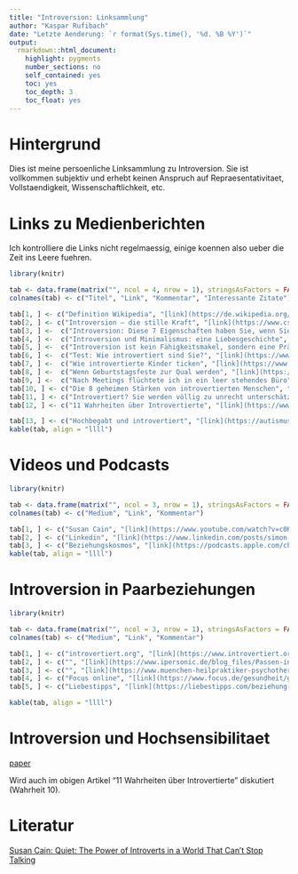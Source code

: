 ```yaml
---
title: "Introversion: Linksammlung"
author: "Kaspar Rufibach"
date: "Letzte Aenderung: `r format(Sys.time(), '%d. %B %Y')`"
output: 
  rmarkdown::html_document:
    highlight: pygments
    number_sections: no
    self_contained: yes
    toc: yes
    toc_depth: 3
    toc_float: yes
---
```


# Hintergrund

Dies ist meine persoenliche Linksammlung zu Introversion. Sie ist vollkommen subjektiv und erhebt keinen Anspruch auf Repraesentativitaet, Vollstaendigkeit, Wissenschaftlichkeit, etc.

# Links zu Medienberichten

Ich kontrolliere die Links nicht regelmaessig, einige koennen also ueber die Zeit ins Leere fuehren.

```r
library(knitr)

tab <- data.frame(matrix("", ncol = 4, nrow = 1), stringsAsFactors = FALSE)
colnames(tab) <- c("Titel", "Link", "Kommentar", "Interessante Zitate")

tab[1, ] <- c("Definition Wikipedia", "[link](https://de.wikipedia.org/wiki/Introversion_und_Extraversion)", "", "")
tab[2, ] <- c("Introversion – die stille Kraft", "[link](https://www.css.ch/de/firmenkunden/angebote/betriebliche-gesundheit/introversion.html)", "CSS Krankenkasse", "Besonders in Gruppen halten sie sich gerne im Hintergrund. Dies führt dazu, dass Introversion häufig mit Schüchternheit verwechselt wird. Dies ist aber ein Irrtum, da introvertierte Menschen nicht zwingend schüchtern sind. ... Man schätzt heute, dass rund 25% der Menschen eher introvertiert und 75% extravertiert veranlagt sind. ... Das Gehirn von introvertierten Menschen nimmt äussere Reize stärker wahr. Somit kann es schneller zu einer Reizüberflutung beispielsweise durch Geräusche, Licht oder visuelle Eindrücke kommen.")
tab[3, ] <-  c("Introversion: Diese 7 Eigenschaften haben Sie, wenn Sie introvertiert sind", "[link](https://praxistipps.focus.de/introversion-diese-7-eigenschaften-haben-sie-wenn-sie-introvertiert-sind_110213)", "", "Fühlen Sie sich ausgelaugt, nachdem Sie von einer Veranstaltung mit einer großen Anzahl von Personen zurückkommen, ist das bereits ein erstes Indiz für Introvertiertheit. Auch wenn Sie mit engen Freunden interagieren, spüren Sie hinterher das Bedürfnis nach einem ruhigen Rückzugsort. ... Introvertierte präferieren wenige, intensiv gepflegte Freundschaften, gegenüber einem großen Freundeskreis. Gerade weil das Interagieren mit anderen für Introvertierte ein Kraftakt ist, gehen Sie bei der Auswahl Ihres sozialen Umfelds viel selektiver vor.")
tab[4, ] <-  c("Introversion und Minimalismus: eine Liebesgeschichte", "[link](https://minimalismus21.de/2020/11/01/introversion-und-minimalismus/)", "", "Introvertierte Menschen verarbeiten Reize anders, weshalb sie von ihnen auch schneller überansprucht werden. Im Umkehrschluss tanken Introvertierte die verlorene Energie wieder auf, wenn sie alleine oder mit wenigen Menschen zusammen sind. ... Introvertierte reagieren empfindlicher auf Umweltreize, Veränderungen und soziale Kontakte. An den Tagen, an denen die Pausen zwischen diesen Eindrücken ausbleiben, wird alles schnell zu viel.")
tab[5, ] <-  c("Introversion ist kein Fähigkeitsmakel, sondern eine Präferenz", "[link](https://www.deutschlandfunknova.de/beitrag/psychologin-ueber-introvertierte-menschen-es-gibt-ein-bisschen-das-stereotyp-alle-sollten-extravertiert-sein)", "", "")
tab[6, ] <-  c("Test: Wie introvertiert sind Sie?", "[link](https://www.srf.ch/kultur/gesellschaft-religion/test-wie-introvertiert-sind-sie)", "Links zu weiteren SRF Sendungen zum Thema", "")
tab[7, ] <-  c("Wie introvertierte Kinder ticken", "[link](https://www.wireltern.ch/artikel/wie-introvertierte-kinder-ticken-1119)", "", "")
tab[8, ] <-  c("Wenn Geburtstagsfeste zur Qual werden", "[link](https://www.srf.ch/kultur/gesellschaft-religion/wenn-geburtstagsfeste-zur-qual-werden)", "Interview mit jemandem, der die Gefühlslage beschreibt", "Bei diesen Geburtstagseinladungen denke ich: Muss ich mir das jetzt antun? ... Es ist wichtig in unserer Welt, dass es Leute gibt, die gut zuhören können. Und das können Introvertierte: zuhören, wahrnehmen, spüren. Das ist eine Stärke. Eine andere ist das überlegte Handeln. Introvertierte sind Leute, die erst überlegen und dann tun. ... Ausserdem kann ich konzentriert arbeiten und gut mit mir allein sein. Auch das ist eine Qualität: Ich kann mich im Alleinsein erholen. Das gibt mir ein Stück Unabhängigkeit und Freiheit.")
tab[9, ] <-  c("Nach Meetings flüchtete ich in ein leer stehendes Büro", "[link](https://www.zeit.de/arbeit/2019-01/introvertierte-job-smalltalk-telefonate-arbeitsleben-tipps/komplettansicht)", "", "Im Arbeitsleben brauchen Introvertierte drei Dinge, um richtig gut zu sein: Zeit, Raum und Ruhe. ... Introvertierte fühlen sich nicht unbedingt befangen in Gesellschaft – aber sie brauchen Rückzugsmöglichkeiten, um sich davon erholen zu können. ... Introvertierte sind nicht automatisch Eigenbrötler. Sie tauschen sich gern aus – am liebsten unter vier Augen oder im kleinen Kreis. Da sie nur begrenzte Ressourcen für menschlichen Kontakt haben, haushalten sie eben damit. ... Denn noch stressiger als viele Menschen sind viele fremde Menschen. ... Es gibt noch etwas, worin Introvertierte ziemlich schlecht sind: Smalltalk. ... Mein Mittel dagegen: den Smalltalk weglassen und einfach mit der Tür ins Haus fallen. Das irritiert einige Gesprächspartner –kann aber manchmal auch von Vorteil sein. ... Womit kann man Introvertierte also kriegen? Mit Ideen und Konzepten. Wenn sie für eine Sache wirklich brennen, laufen sie zur Höchstform auf. Deshalb sind Intros oft in Feldern zu finden, wo sie sich ganz ihrem Thema widmen können: zum Beispiel Wissenschaft oder Kunst. ... Alles ist besser, als herumzustehen und sich oberflächlich mit Fremden zu unterhalten. ... Durch ihre Neigung, viel über die Welt nachzudenken und zu philosophieren, sind Introvertierte oft moralische Menschen, denen ihre Werte besonders wichtig sind. ... Die vielleicht überraschendste Nachricht: Introvertierte sind begabte Führungskräfte.")
tab[10, ] <- c("Die 8 geheimen Stärken von introvertierten Menschen", "[link](https://intropower.de/8-staerken-introvertiert)", "", "Kreativität muss nicht zwingend etwas mit Kunst oder Musik zu tun haben. Wir sind kreativ, wenn wir etwas Neues erschaffen oder erdenken. Und wenn es um das „Erdenken“ geht, sind Introvertierte ganz vorne mit dabei. ... Denn wir fühlen uns in unserer eigenen Gedankenwelt besonders wohl. Wir sind es gewohnt, viel nachzudenken, zu analysieren und zu reflektieren. ... Wir introvertierten Menschen sind von Natur aus gute Beobachter. Wir nehmen uns Zeit, die aufgenommenen Informationen in einem Gespräch zu verarbeiten. Dadurch fällt es uns leicht, das Wesentliche aus den Worten und der Körpersprache des anderen herauszufiltern. Und wir können in unseren Antworten direkt darauf eingehen.")
tab[11, ] <- c("Introvertiert? Sie werden völlig zu unrecht unterschätzt!", "[link](https://karrierebibel.de/introvertiert/)", "", "Informationen einfach hinnehmen und akzeptieren? Nicht bei einem Introvertierten. Veränderungen oder neue Impulse werden zunächst einmal hinterfragt und kritisch überdacht. ... Der Zweck ist jedoch nicht, die Veränderungen aufzuhalten, sondern diese zu verbessern und Fehler aufzudecken. So bieten Introvertierte in vielen Fällen einen zweiten Blickwinkel, der nicht unbeachtet bleiben sollte.")
tab[12, ] <- c("11 Wahrheiten über Introvertierte", "[link](https://www.businessladys.de/11-wahrheiten-ueber-introvertierte/)", "Besprechung/Zsf des Buchs von Susan Cain (siehe unten)", "Überhaupt sind überraschend viele Menschen, die auf der Bühne stehen, introvertiert: Schauspieler, Musiker, Comedians, Lehrer, Wissenschaftler. Sie können sich für eine gewisse Zeit „anknipsen“, haben auch wirklich Spaß dabei, brauchen dann aber wieder dringend und ausreichend alone time, um sich zu regenerieren. Ich würde es mal so definieren: Die Extros gehen hinterher noch mit ihren Fans einen trinken, die Intros verschwinden grußlos durch die Hintertür. ... Intros brauchen Rückzugsmöglichkeiten. Und zwar wie die Luft zum Atmen. Nach meiner „Diagnose“ wurde mir klar, warum ich auf den meisten Partys irgendwo rumstand (oder -lag) und mir wünschte, ich wäre zu Hause auf dem Sofa, mit einem guten Buch und einer Tasse Tee. Denn das ist der natürliche Habitat des Intros. (Und natürlich: der Wald, die Berge.)")

tab[13, ] <- c("Hochbegabt und introvertiert", "[link](https://autismus-kultur.de/autismus/vielfalt/begabte-introvertierte.html)", "", "Tabelle mit wesentlichen Unterschieden zwischen Introvertierten und Extravertierten")
kable(tab, align = "llll")
```

# Videos und Podcasts

```r
library(knitr)

tab <- data.frame(matrix("", ncol = 3, nrow = 1), stringsAsFactors = FALSE)
colnames(tab) <- c("Medium", "Link", "Kommentar")

tab[1, ] <- c("Susan Cain", "[link](https://www.youtube.com/watch?v=c0KYU2j0TM4)", "Ted Talk über Introversion, > 12 Mio angeschaut")
tab[2, ] <- c("Linkedin", "[link](https://www.linkedin.com/posts/simon-sinek_how-to-leverage-being-an-introvert-activity-6795204332234006528-LaGg/)", "Kurzes Video von Simon Sinek, das Introversion illustriert")
tab[3, ] <- c("Beziehungskosmos", "[link](https://podcasts.apple.com/ch/podcast/beziehungskosmos/id1501675123?i=1000566718733)", "Podcast zu Introversion in Paarbeziehungen")
kable(tab, align = "llll")
```

# Introversion in Paarbeziehungen

```r
library(knitr)

tab <- data.frame(matrix("", ncol = 3, nrow = 1), stringsAsFactors = FALSE)
colnames(tab) <- c("Medium", "Link", "Kommentar")

tab[1, ] <- c("introvertiert.org", "[link](https://www.introvertiert.org/warum-sich-extrovertierte-und-introvertierte-so-gut-erganzen)", "Warum sich Extrovertierte und Introvertierte so gut ergänzen")
tab[2, ] <- c("", "[link](https://www.ipersonic.de/blog_files/Passen-introvertierte-und-extrovertierte-Partner-zusammen.html)", "Passen introvertierte und extrovertierte Partner zusammen?")
tab[3, ] <- c("", "[link](https://www.muenchen-heilpraktiker-psychotherapie.de/blog-2/liebe-sex-partnerschaft/introvertierte-partner-staerken-partnerschaft.html)", "Beziehung mit einem Introvertierten: Welche Stärken stille Menschen in die Partnerschaft einbringen")
tab[4, ] <- c("Focus online", "[link](https://www.focus.de/gesundheit/gesundleben/partnerschaft/menschen-lieben-unterschiedlich-psychotherapeut-zeigt-so-unterschiedlich-sind-introvertierte-und-extravertierte-partner_id_20913084.html)", "Sie sind introvertiert, Ihr Partner extravertiert? Mit Paar-Wörterbuch klappt Beziehung")
tab[5, ] <- c("Liebestipps", "[link](https://liebestipps.com/beziehung-zwischen-introvertierten-extrovertierten/)", "Beziehung zwischen Introvertierten und Extrovertierten – funktioniert das?")

kable(tab, align = "llll")
```

# Introversion und Hochsensibilitaet

[paper](http://hsperson.com/pdf/JPSP_Aron_and_Aron_97_Sensitivity_vs_I_and_N.pdf)

Wird auch im obigen Artikel "11 Wahrheiten über Introvertierte" diskutiert (Wahrheit 10).

# Literatur

[Susan Cain: Quiet: The Power of Introverts in a World That Can't Stop Talking](https://www.amazon.de/dp/0141029196/ref=pe_3044161_185740101_TE_item)

